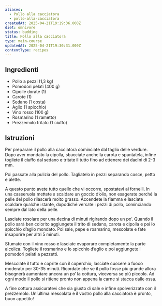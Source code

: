 ```yaml
---
aliases:
  - Pollo alla cacciatora
  - pollo-alla-cacciatora
createdAt: 2025-04-21T19:19:36.000Z
diet: omnivore
status: budding
title: Pollo alla cacciatora
type: main-course
updatedAt: 2025-04-21T19:30:31.000Z
contentType: recipes
---
```

## Ingredienti

- Pollo a pezzi (1,3 kg)
- Pomodori pelati (400 g)
- Cipolle dorate (1)
- Carote (1)
- Sedano (1 costa)
- Aglio (1 spicchio)
- Vino rosso (100 g)
- Rosmarino (1 rametto)
- Prezzemolo tritato (1 ciuffo)

## Istruzioni

Per preparare il pollo alla cacciatora cominciate dal taglio delle verdure. Dopo aver mondato la cipolla, sbucciate anche la carota e spuntatela, infine togliete il ciuffo dal sedano e tritate il tutto fino ad ottenere dei dadini di 2-3 mm.

Poi passate alla pulizia del pollo. Tagliatelo in pezzi separando cosce, petto e alette.

A questo punto avete tutto quello che vi occorre, spostatevi ai fornelli. In una casseruola mettete a scaldare un goccio d’olio, non esagerate perché la pelle del pollo rilascerà molto grasso. Accendete la fiamma e lasciate scaldare qualche istante, dopodiché versate i pezzi di pollo, cominciando sempre dal lato della pelle.

Lasciate rosolare per una decina di minuti rigirando dopo un po’. Quando il pollo sarà ben colorito aggiungete il trito di sedano, carota e cipolla e poi lo spicchio d’aglio mondato. Poi sale, pepe e rosmarino, mescolate e fate insaporire per altri 5 minuti.

Sfumate con il vino rosso e lasciate evaporare completamente la parte alcolica. Togliete il rosmarino e lo spicchio d’aglio e poi aggiungete i pomodori pelati a pezzetti.

Mescolate il tutto e coprite con il coperchio, lasciate cuocere a fuoco moderato per 30-35 minuti. Ricordate che se il pollo fosse più grande allora bisognerà aumentare ancora un po’ la cottura, viceversa se più piccolo. Ad ogni modo il pollo si ritiene pronto non appena la carne si stacca dalle ossa.

A fine cottura assicuratevi che sia giusto di sale e infine spolverizzate con il prezzemolo. Un’ultima mescolata e il vostro pollo alla cacciatora è pronto, buon appetito!
